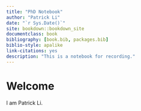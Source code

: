 ```yaml
--- 
title: "PhD Notebook"
author: "Patrick Li"
date: "`r Sys.Date()`"
site: bookdown::bookdown_site
documentclass: book
bibliography: [book.bib, packages.bib]
biblio-style: apalike
link-citations: yes
description: "This is a notebook for recording."
---
```



# Welcome

I am Patrick Li.
